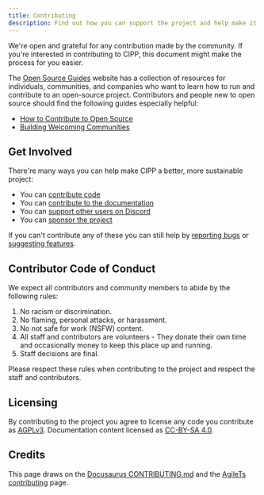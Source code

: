 ```yaml
---
title: Contributing
description: Find out how you can support the project and help make it better!
---
```


We're open and grateful for any contribution made by the community.
If you're interested in contributing to CIPP, this document might make the process for you easier.

The [Open Source Guides](https://opensource.guide/) website has a collection of resources for individuals,
communities, and companies who want to learn how to run and contribute to an open-source project.
Contributors and people new to open source should find the following guides especially helpful:

* [How to Contribute to Open Source](https://opensource.guide/how-to-contribute/)
* [Building Welcoming Communities](https://opensource.guide/building-community/)

## Get Involved

There're many ways you can help make CIPP a better, more sustainable project:

* You can [contribute code](/docs/dev/contributing/code)
* You can [contribute to the documentation](/docs/dev/contributing/documentation)
* You can [support other users on Discord](https://discord.gg/cyberdrain)
* You can [sponsor the project](https://github.com/sponsors/KelvinTegelaar)

If you can't contribute any of these you can still help by [reporting bugs](https://github.com/KelvinTegelaar/CIPP/issues/new?assignees=&labels=&template=bug_report.md&title=BUG%3A+) or [suggesting features](https://github.com/KelvinTegelaar/CIPP/issues/new?assignees=&labels=&template=feature_request.md&title=FEATURE+REQUEST%3A+).

## Contributor Code of Conduct

We expect all contributors and community members to abide by the following rules:

1. No racism or discrimination.
1. No flaming, personal attacks, or harassment.
1. No not safe for work (NSFW) content.
1. All staff and contributors are volunteers - They donate their own time and occasionally money to keep this place up and running.
1. Staff decisions are final.

Please respect these rules when contributing to the project and respect the staff and contributors.

## Licensing

By contributing to the project you agree to license any code you contribute as [AGPLv3](/docs/dev/licensing/code).
Documentation content licensed as [CC-BY-SA 4.0](/docs/dev/licensing/documentation).

## Credits

This page draws on the [Docusaurus CONTRIBUTING.md](https://github.com/facebook/docusaurus/blob/master/CONTRIBUTING.md) and the [AgileTs contributing](https://agile-ts.org/docs/contributing) page.